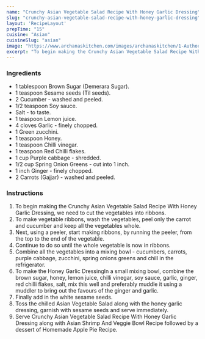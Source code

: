 ---
name: "Crunchy Asian Vegetable Salad Recipe With Honey Garlic Dressing"
slug: "crunchy-asian-vegetable-salad-recipe-with-honey-garlic-dressing"
layout: 'RecipeLayout'
prepTime: "15"
cuisine: "Asian"
cuisineSlug: "asian"
image: "https://www.archanaskitchen.com/images/archanaskitchen/1-Author/sneha-archanaskitchen.com/Crunchy_Asian_Vegetable_Salad_Recipe_With_Honey_Garlic_Dressing_1600.jpg"
excerpt: "To begin making the Crunchy Asian Vegetable Salad Recipe With Honey Garlic Dressing, we need to cut the vegetables into ribbons"
---

### Ingredients

- 1 tablespoon Brown Sugar (Demerara Sugar).
- 1 teaspoon Sesame seeds (Til seeds).
- 2 Cucumber - washed and peeled.
- 1/2 teaspoon Soy sauce.
- Salt - to taste.
- 1 teaspoon Lemon juice.
- 4 cloves Garlic - finely chopped.
- 1 Green zucchini.
- 1 teaspoon Honey.
- 1 teaspoon Chilli vinegar.
- 1 teaspoon Red Chilli flakes.
- 1 cup Purple cabbage - shredded.
- 1/2 cup Spring Onion Greens - cut into 1 inch.
- 1 inch Ginger - finely chopped.
- 2 Carrots (Gajjar) - washed and peeled.

### Instructions

1. To begin making the Crunchy Asian Vegetable Salad Recipe With Honey Garlic Dressing, we need to cut the vegetables into ribbons.
1. To make vegetable ribbons, wash the vegetables, peel only the carrot and cucumber and keep all the vegetables whole.
1. Next, using a peeler, start making ribbons, by running the peeler, from the top to the end of the vegetable.
1. Continue to do so until the whole vegetable is now in ribbons.
1. Combine all the vegetables into a mixing bowl - cucumbers, carrots, purple cabbage, zucchini, spring onions greens and chill in the refrigerator.
1. To make the Honey Garlic DressingIn a small mixing bowl, combine the brown sugar, honey, lemon juice, chilli vinegar, soy sauce, garlic, ginger,  red chilli flakes, salt, mix this well and preferably muddle it using a muddler to bring out the favours of the ginger and garlic.
1. Finally add in the white sesame seeds.
1. Toss the chilled Asian Vegetable Salad along with the honey garlic dressing, garnish with sesame seeds and serve immediately.
1. Serve Crunchy Asian Vegetable Salad Recipe With Honey Garlic Dressing along with Asian Shrimp And Veggie Bowl Recipe followed by a dessert of Homemade Apple Pie Recipe.
